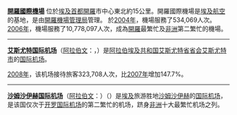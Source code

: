 '''[[開羅國際機場|開羅國際機場]]''' 位於[[埃及|埃及]][[首都|首都]][[開羅|開羅]]市中心東北約15公里。開羅國際機場是[[埃及航空|埃及航空]]的基地，是由[[開羅機場管理局|開羅機場管理局]]管理。
於[[2004年|2004年]]，機場服務了534,069人次。[[2006年|2006年]]，機場服務了10,778,097人次，成為[[開羅|開羅]]最繁忙及[[非洲|非洲]]第二繁忙的機場。

----

'''[[艾斯尤特国际机场|艾斯尤特国际机场]]'''（[[阿拉伯文|阿拉伯文]]：'''{{lang|ar|مطار أسيوط الدولي}}'''，{{airport codes|ATZ|HEAT}}）是[[阿拉伯埃及共和国|阿拉伯埃及共和国]][[艾斯尤特省|艾斯尤特省]][[省会|省会]][[艾斯尤特|艾斯尤特市]]的[[国际机场|国际]][[机场|机场]]。

[[2008年|2008年]]，该机场接待旅客323,708人次，比[[2007年|2007年]]增加147.7%。

----
'''[[沙姆沙伊赫国际机场|沙姆沙伊赫国际机场]]'''（[[阿拉伯文|阿拉伯文]]：'''{{lang|ar|مطار شرم الشيخ الدولي}}'''）（{{airport codes|SSH|HESH}}）是[[埃及|埃及]]旅游胜地[[沙姆沙伊赫|沙姆沙伊赫]]的[[国际机场|国际]][[机场|机场]]，是该国仅次于[[开罗国际机场|开罗国际机场]]的第二繁忙的机场，跻身[[非洲|非洲]]十大最繁忙机场之列。
